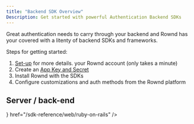 ```yaml
---
title: "Backend SDK Overview"
Description: Get started with powerful Authentication Backend SDKs
---
```

Great authentication needs to carry through your backend and Rownd has your covered with a litenty of backend SDKs and frameworks.  

Steps for getting started:
1. [Set-up](/welcome/getting-started) for more details. your Rownd account (only takes a minute)
2. Create an [App Key and Secret](/configuration/app-credentials)
3. Install Rownd with the SDKs
4. Configure customizations and auth methods from the Rownd platform 

## Server / back-end
<CardGroup>
    <Card
        title="Django"
        icon="python"
        href="/sdk-reference/mobile/django--python"
    />
    <Card
        title=".NET Core"
        icon="microsoft"
        href="/sdk-reference/mobile/net-core"
    />
    <Card
        title="Node.js"
        icon="node"
        href="/sdk-reference/mobile/node-js"
    />
    <Card
        title="Ruby on Rails"
        icon={<svg
                class="h-6 w-6 bg-primary dark:bg-primary-light"
                style={{
                    "-webkit-mask-image": "url('/images/ruby-on-rails.svg')",
                    "-webkit-mask-repeat": "no-repeat",
                    "-webkit-mask-position": "center center",
                }}
            />}
        href="/sdk-reference/web/ruby-on-rails"
    />
    <Card
        title="WordPress / WooCommerce"
        icon="wordpress"
        href="/sdk-reference/web/wordpress---woocommerce"
    />
</CardGroup>
